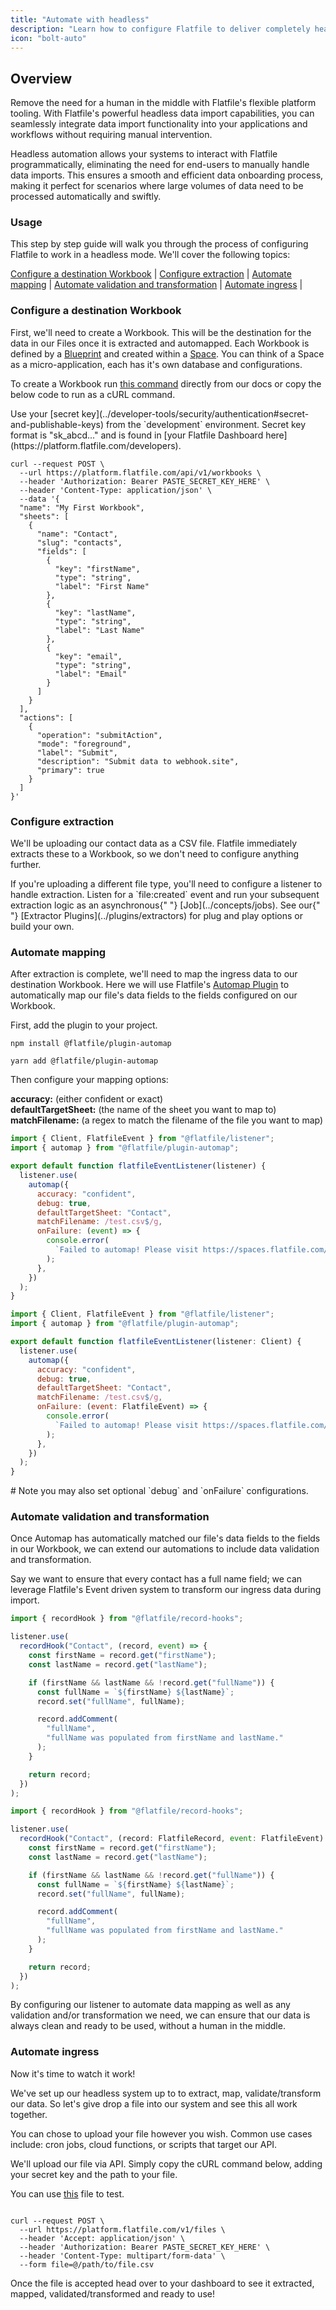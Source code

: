 ```yaml
---
title: "Automate with headless"
description: "Learn how to configure Flatfile to deliver completely headless data import experience."
icon: "bolt-auto"
---
```


## Overview

Remove the need for a human in the middle with Flatfile's flexible platform tooling. With Flatfile's powerful headless data import capabilities, you can seamlessly integrate data import functionality into your applications and workflows without requiring manual intervention.

Headless automation allows your systems to interact with Flatfile programmatically, eliminating the need for end-users to manually handle data imports. This ensures a smooth and efficient data onboarding process, making it perfect for scenarios where large volumes of data need to be processed automatically and swiftly.

### Usage

This step by step guide will walk you through the process of configuring Flatfile to work in a headless mode. We'll cover the following topics:

[Configure a destination Workbook](#configure-a-destination-workbook) |
[Configure extraction](#configure-extraction) |
[Automate mapping](#automate-mapping) |
[Automate validation and transformation](#automate-validation-and-transformation) |
[Automate ingress](#automate-ingress) |

### Configure a destination Workbook

First, we'll need to create a Workbook. This will be the destination for the data in our Files once it is extracted and automapped. Each Workbook is defined by a <Tooltip tip="A collection of fields...">[Blueprint](../blueprint/overview)</Tooltip> and created within a <Tooltip tip="A micro-application...">[Space](../concepts/spaces)</Tooltip>. You can think of a Space as a micro-application, each has it's own database and configurations.

To create a Workbook run <Tooltip tip="Create a sample Workbook">[this command](https://reference.flatfile.com/docs/api/tjt005wdogklo-create-a-sample-workbook)</Tooltip> directly from our docs or copy the below code to run as a cURL command.

<Tip>
  Use your [secret
  key](../developer-tools/security/authentication#secret-and-publishable-keys)
  from the `development` environment. Secret key format is "sk_abcd..." and is
  found in [your Flatfile Dashboard
  here](https://platform.flatfile.com/developers).
</Tip>

```shell cURL
curl --request POST \
  --url https://platform.flatfile.com/api/v1/workbooks \
  --header 'Authorization: Bearer PASTE_SECRET_KEY_HERE' \
  --header 'Content-Type: application/json' \
  --data '{
  "name": "My First Workbook",
  "sheets": [
    {
      "name": "Contact",
      "slug": "contacts",
      "fields": [
        {
          "key": "firstName",
          "type": "string",
          "label": "First Name"
        },
        {
          "key": "lastName",
          "type": "string",
          "label": "Last Name"
        },
        {
          "key": "email",
          "type": "string",
          "label": "Email"
        }
      ]
    }
  ],
  "actions": [
    {
      "operation": "submitAction",
      "mode": "foreground",
      "label": "Submit",
      "description": "Submit data to webhook.site",
      "primary": true
    }
  ]
}'
```

### Configure extraction

We'll be uploading our contact data as a CSV file. Flatfile immediately extracts these to a Workbook, so we don't need to configure anything further.

<Note>
  If you're uploading a different file type, you'll need to configure a listener
  to handle extraction. Listen for a `file:created` event and run your
  subsequent extraction logic as an asynchronous{" "}
  <Tooltip>[Job](../concepts/jobs)</Tooltip>. See our{" "}
  <Tooltip>[Extractor Plugins](../plugins/extractors)</Tooltip> for plug and
  play options or build your own.
</Note>

### Automate mapping

After extraction is complete, we'll need to map the ingress data to our destination Workbook.
Here we will use Flatfile's <Tooltip>[Automap Plugin](../plugins/automations/automap)</Tooltip> to automatically map our file's data fields to the fields configured on our Workbook.

First, add the plugin to your project.

<CodeGroup>

```npm npm
npm install @flatfile/plugin-automap
```

```yarn yarn
yarn add @flatfile/plugin-automap
```

</CodeGroup>

Then configure your mapping options:

**accuracy:** (either confident or exact) \
**defaultTargetSheet:** (the name of the sheet you want to map to) \
**matchFilename:** (a regex to match the filename of the file you want to map)

<CodeGroup>

```jsx javascript
import { Client, FlatfileEvent } from "@flatfile/listener";
import { automap } from "@flatfile/plugin-automap";

export default function flatfileEventListener(listener) {
  listener.use(
    automap({
      accuracy: "confident",
      debug: true,
      defaultTargetSheet: "Contact",
      matchFilename: /test.csv$/g,
      onFailure: (event) => {
        console.error(
          `Failed to automap! Please visit https://spaces.flatfile.com/space/${event.context.spaceId}/files?mode=import to manually import file.`
        );
      },
    })
  );
}
```

```jsx typescript
import { Client, FlatfileEvent } from "@flatfile/listener";
import { automap } from "@flatfile/plugin-automap";

export default function flatfileEventListener(listener: Client) {
  listener.use(
    automap({
      accuracy: "confident",
      debug: true,
      defaultTargetSheet: "Contact",
      matchFilename: /test.csv$/g,
      onFailure: (event: FlatfileEvent) => {
        console.error(
          `Failed to automap! Please visit https://spaces.flatfile.com/space/${event.context.spaceId}/files?mode=import to manually import file.`
        );
      },
    })
  );
}
```

</CodeGroup>
#
<Note>
  Note you may also set optional `debug` and `onFailure` configurations.
</Note>

### Automate validation and transformation

Once Automap has automatically matched our file's data fields to the fields in our Workbook, we can extend our automations to include data validation and transformation.

Say we want to ensure that every contact has a full name field; we can leverage Flatfile's Event driven system to transform our ingress data during import.

<CodeGroup>

```jsx javascript
import { recordHook } from "@flatfile/record-hooks";

listener.use(
  recordHook("Contact", (record, event) => {
    const firstName = record.get("firstName");
    const lastName = record.get("lastName");

    if (firstName && lastName && !record.get("fullName")) {
      const fullName = `${firstName} ${lastName}`;
      record.set("fullName", fullName);

      record.addComment(
        "fullName",
        "fullName was populated from firstName and lastName."
      );
    }

    return record;
  })
);
```

```jsx typescript
import { recordHook } from "@flatfile/record-hooks";

listener.use(
  recordHook("Contact", (record: FlatfileRecord, event: FlatfileEvent) => {
    const firstName = record.get("firstName");
    const lastName = record.get("lastName");

    if (firstName && lastName && !record.get("fullName")) {
      const fullName = `${firstName} ${lastName}`;
      record.set("fullName", fullName);

      record.addComment(
        "fullName",
        "fullName was populated from firstName and lastName."
      );
    }

    return record;
  })
);
```

</CodeGroup>

By configuring our listener to automate data mapping as well as any validation and/or transformation we need, we can ensure that our data is always clean and ready to be used, without a human in the middle.

### Automate ingress

Now it's time to watch it work!

We've set up our headless system up to to extract, map, validate/transform our data. So let's give drop a file into our system and see this all work together.

You can chose to upload your file however you wish. Common use cases include: cron jobs, cloud functions, or scripts that target our API.

We'll upload our file via API. Simply copy the cURL command below, adding your secret key and the path to your file.

You can use <Tooltip>[this](TODO)</Tooltip> file to test.

<CodeGroup>

```shell curl

curl --request POST \
  --url https://platform.flatfile.com/v1/files \
  --header 'Accept: application/json' \
  --header 'Authorization: Bearer PASTE_SECRET_KEY_HERE' \
  --header 'Content-Type: multipart/form-data' \
  --form file=@/path/to/file.csv

```

</CodeGroup>

Once the file is accepted head over to your dashboard to see it extracted, mapped, validated/transformed and ready to use!
